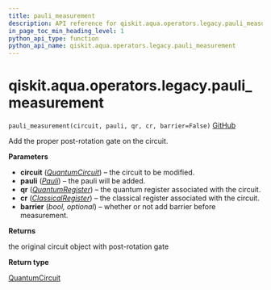 ```yaml
---
title: pauli_measurement
description: API reference for qiskit.aqua.operators.legacy.pauli_measurement
in_page_toc_min_heading_level: 1
python_api_type: function
python_api_name: qiskit.aqua.operators.legacy.pauli_measurement
---
```


# qiskit.aqua.operators.legacy.pauli\_measurement

<span id="qiskit.aqua.operators.legacy.pauli_measurement" />

`pauli_measurement(circuit, pauli, qr, cr, barrier=False)` [GitHub](https://github.com/qiskit-community/qiskit-aqua/tree/stable/0.9/qiskit/aqua/operators/legacy/common.py "view source code")

Add the proper post-rotation gate on the circuit.

**Parameters**

*   **circuit** ([*QuantumCircuit*](qiskit.circuit.QuantumCircuit "qiskit.circuit.QuantumCircuit")) – the circuit to be modified.
*   **pauli** ([*Pauli*](qiskit.quantum_info.Pauli "qiskit.quantum_info.Pauli")) – the pauli will be added.
*   **qr** ([*QuantumRegister*](qiskit.circuit.QuantumRegister "qiskit.circuit.QuantumRegister")) – the quantum register associated with the circuit.
*   **cr** ([*ClassicalRegister*](qiskit.circuit.ClassicalRegister "qiskit.circuit.ClassicalRegister")) – the classical register associated with the circuit.
*   **barrier** (*bool, optional*) – whether or not add barrier before measurement.

**Returns**

the original circuit object with post-rotation gate

**Return type**

[QuantumCircuit](qiskit.circuit.QuantumCircuit "qiskit.circuit.QuantumCircuit")

